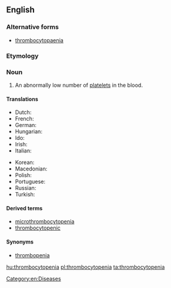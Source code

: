 ==English==
{{wikipedia}}
===Alternative forms===
* [[thrombocytopaenia]]

===Etymology===
{{prefix|thromb|alt1=thrombo-|cytopenia|lang=en}}

===Noun===
{{en-noun|~}}

# {{context|hematology|lang=en}} An abnormally low number of [[platelet]]s in the blood.

====Translations====
{{trans-top|abnormally low platelet count}}
* Dutch: {{t+|nl|trombocytopenie}}
* French: {{t|fr|thrombocytopénie}}
* German: {{t|de|Thrombozytopenie|f}}
* Hungarian: {{t|hu|trombocitopénia}}
* Ido: {{t|io|trombositopenia}}
* Irish: {{t|ga|trombaicítipéine|f}}
* Italian: {{t|it|piastrinopenia}}
{{trans-mid}}
* Korean: {{t|ko|혈소판감소증|tr=hyeolsopan-gamsojeung}}
* Macedonian: {{t|mk|тромбоцитопенија}}
* Polish: {{t|pl|małopłytkowość}}
* Portuguese: {{t|pt|trombocitopenia}}
* Russian: {{t|ru|тромбоцитопения}}
* Turkish: {{t|tr|trombositopeni}}
{{trans-bottom}}

====Derived terms====
* [[microthrombocytopenia]]
* [[thrombocytopenic]]

====Synonyms====
* [[thrombopenia]]

[[Category:en:Diseases]]

[[hu:thrombocytopenia]]
[[pl:thrombocytopenia]]
[[ta:thrombocytopenia]]
